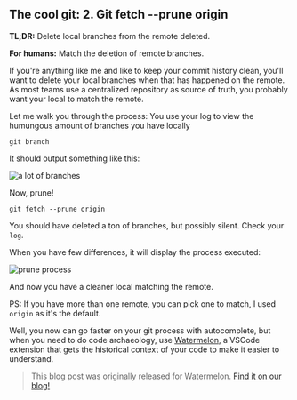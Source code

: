 ## The cool git: 2. Git fetch --prune origin

**TL;DR:** Delete local branches from the remote deleted.

**For humans:** Match the deletion of remote branches.

If you're anything like me and like to keep your commit history clean, you'll want to delete your local branches when that has happened on the remote. As most teams use a centralized repository as source of truth, you probably want your local to match the remote.

Let me walk you through the process:
You use your log to view the humungous amount of branches you have locally
    
```shell
git branch
```
It should output something like this:
    
<Bleed>![a lot of branches](/preprune.png)</Bleed>

Now, prune!

```shell
git fetch --prune origin
```
You should have deleted a ton of branches, but possibly silent. Check your ```log```.

When you have few differences, it will display the process executed:

<Bleed>![prune process](/pruneprocess.png)</Bleed>

And now you have a cleaner local matching the remote.

PS: If you have more than one remote, you can pick one to match, I used ```origin``` as it's the default.

Well, you now can go faster on your git process with autocomplete, but when you need to do code archaeology, use [Watermelon](https://watermelon.tools), a VSCode extension that gets the historical context of your code to make it easier to understand. 
> This blog post was originally released for Watermelon. [Find it on our blog!](https://watermelon.tools/post/the-cool-git-git-prune-remote)
